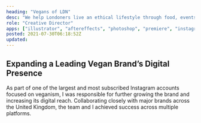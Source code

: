 ```yaml
---
heading: "Vegans of LDN"
desc: "We help Londoners live an ethical lifestyle through food, events and products."
role: "Creative Director"
apps: ["illustrator", "aftereffects", "photoshop", "premiere", "instagram"]
posted: 2021-07-30T06:18:52Z
updated:
---
```


## Expanding a Leading Vegan Brand’s Digital Presence

As part of one of the largest and most subscribed Instagram accounts focused on veganism, I was responsible for further growing the brand and increasing its digital reach. Collaborating closely with major brands across the United Kingdom, the team and I achieved success across multiple platforms.
